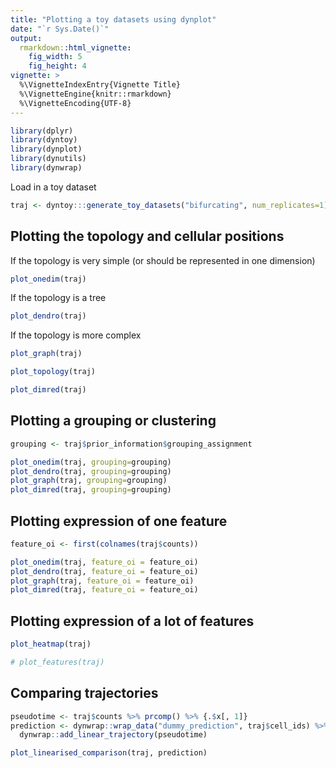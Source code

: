 ```yaml
---
title: "Plotting a toy datasets using dynplot"
date: "`r Sys.Date()`"
output: 
  rmarkdown::html_vignette:
    fig_width: 5
    fig_height: 4 
vignette: >
  %\VignetteIndexEntry{Vignette Title}
  %\VignetteEngine{knitr::rmarkdown}
  %\VignetteEncoding{UTF-8}
---
```


```r
library(dplyr)
library(dyntoy)
library(dynplot)
library(dynutils)
library(dynwrap)
```

Load in a toy dataset
```r
traj <- dyntoy:::generate_toy_datasets("bifurcating", num_replicates=1) %>% extract_row_to_list(1) %>% add_root()
```

## Plotting the topology and cellular positions

If the topology is very simple (or should be represented in one dimension)
```r
plot_onedim(traj)
```

If the topology is a tree
```r
plot_dendro(traj)
```

If the topology is more complex
```r
plot_graph(traj)

```

```r
plot_topology(traj)
```

```r
plot_dimred(traj)
```

## Plotting a grouping or clustering
```r
grouping <- traj$prior_information$grouping_assignment
```

```r
plot_onedim(traj, grouping=grouping)
plot_dendro(traj, grouping=grouping)
plot_graph(traj, grouping=grouping)
plot_dimred(traj, grouping=grouping)
```

## Plotting expression of one feature
```r
feature_oi <- first(colnames(traj$counts))
```

```r
plot_onedim(traj, feature_oi = feature_oi)
plot_dendro(traj, feature_oi = feature_oi)
plot_graph(traj, feature_oi = feature_oi)
plot_dimred(traj, feature_oi = feature_oi)
```

## Plotting expression of a lot of features

```r
plot_heatmap(traj)
```
```r
# plot_features(traj)
```



## Comparing trajectories
```r
pseudotime <- traj$counts %>% prcomp() %>% {.$x[, 1]}
prediction <- dynwrap::wrap_data("dummy_prediction", traj$cell_ids) %>%
  dynwrap::add_linear_trajectory(pseudotime)

plot_linearised_comparison(traj, prediction)
```

